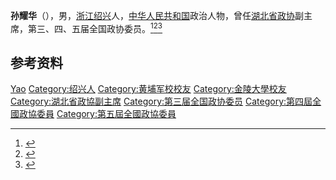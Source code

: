 '''孙耀华'''（{{bd|1909年||1983年}}），男，[[浙江|浙江]][[绍兴|绍兴]]人，[[中华人民共和国|中华人民共和国]]政治人物，曾任[[湖北省政协|湖北省政协]]副主席，第三、四、五届全国政协委员。<ref>{{Cite book|title=历届全国政协委员人名辞典|author=|publisher=中国国际广播出版社|year=1996|isbn=9787507813746|location=北京|pages=286}}</ref><ref>{{cite book|title=中囯人名大辞典·当代人物卷|author=廖盖隆等编|year=1990|publisher=上海辞书出版社|location=上海|page=}}</ref><ref>{{Cite book|title=中华人民共和国职官志|author=何虎生, 李耀东, 向常福主编|publisher=中国社会出版社|year=2003|isbn=9787800883934|location=北京|pages=}}</ref>

== 参考资料 ==
{{reflist}}

{{中国人物小作品}}

{{Authority control}}
{{DEFAULTSORT:Sun孙}}
[[Category:孙姓|Yao]]
[[Category:绍兴人|Category:绍兴人]]
[[Category:黄埔军校校友|Category:黄埔军校校友]]
[[Category:金陵大學校友|Category:金陵大學校友]]
[[Category:湖北省政協副主席|Category:湖北省政協副主席]]
[[Category:第三届全国政协委员|Category:第三届全国政协委员]]
[[Category:第四屆全國政協委員|Category:第四屆全國政協委員]]
[[Category:第五屆全國政協委員|Category:第五屆全國政協委員]]
